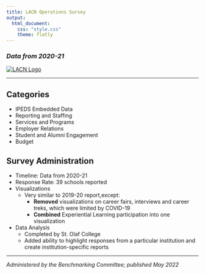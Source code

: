 ```yaml
---
title: LACN Operations Survey
output: 
  html_document:
    css: "style.css"
    theme: flatly
---
```


### *Data from 2020-21* {#college}

::: {.row}

<a href = "http://liberalartscareers.org/"> <img id="logo" src="images/LACN%20logo.jpg" alt="LACN Logo"> </a>

:::

<hr/>

::: {.row}

::: {.col-sm-6}

# **Categories**

- IPEDS Embedded Data
- Reporting and Staffing
- Services and Programs
- Employer Relations
- Student and Alumni Engagement
- Budget


:::

::: {.col-sm-6}

# **Survey Administration**

- Timeline: Data from 2020-21 
- Response Rate: 39 schools reported
- Visualizations
    - Very similar to 2019-20 report,except:
      - **Removed** visualizations on career fairs, interviews and career treks, which were limited by COVID-19
      - **Combined** Experiential Learning participation into one visualization
- Data Analysis
  - Completed by St. Olaf College
  - Added ability to highlight responses from a particular institution and create institution-specific reports
  
:::

:::

<hr/>

*Administered by the Benchmarking Committee; published May 2022*
